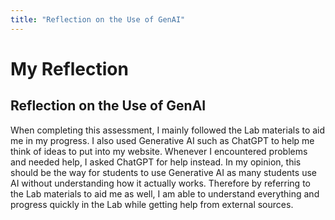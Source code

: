 ```yaml
---
title: "Reflection on the Use of GenAI"
---
```


# My Reflection

## Reflection on the Use of GenAI

When completing this assessment, I mainly followed the Lab materials to aid me in my progress. I also used Generative AI such as ChatGPT to help me think of ideas to put into my website. Whenever I encountered problems and needed help, I asked ChatGPT for help instead. In my opinion, this should be the way for students to use Generative AI as many students use AI without understanding how it actually works. Therefore by referring to the Lab materials to aid me as well, I am able to understand everything and progress quickly in the Lab while getting help from external sources.
